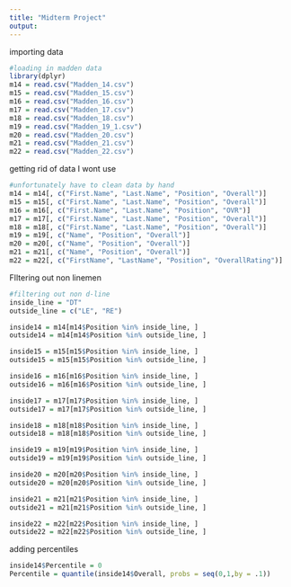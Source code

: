 ```yaml
---
title: "Midterm Project"
output: 
---
```

importing data
```r
#loading in madden data
library(dplyr)
m14 = read.csv("Madden_14.csv")
m15 = read.csv("Madden_15.csv")
m16 = read.csv("Madden_16.csv")
m17 = read.csv("Madden_17.csv")
m18 = read.csv("Madden_18.csv")
m19 = read.csv("Madden_19_1.csv")
m20 = read.csv("Madden_20.csv")
m21 = read.csv("Madden_21.csv")
m22 = read.csv("Madden_22.csv")
```


getting rid of data I wont use
```r
#unfortunately have to clean data by hand
m14 = m14[, c("First.Name", "Last.Name", "Position", "Overall")]
m15 = m15[, c("First.Name", "Last.Name", "Position", "Overall")]
m16 = m16[, c("First.Name", "Last.Name", "Position", "OVR")]
m17 = m17[, c("First.Name", "Last.Name", "Position", "Overall")]
m18 = m18[, c("First.Name", "Last.Name", "Position", "Overall")]
m19 = m19[, c("Name", "Position", "Overall")]
m20 = m20[, c("Name", "Position", "Overall")]
m21 = m21[, c("Name", "Position", "Overall")]
m22 = m22[, c("FirstName", "LastName", "Position", "OverallRating")]
```


FIltering out non linemen
```r
#filtering out non d-line
inside_line = "DT"
outside_line = c("LE", "RE")

inside14 = m14[m14$Position %in% inside_line, ]
outside14 = m14[m14$Position %in% outside_line, ]

inside15 = m15[m15$Position %in% inside_line, ]
outside15 = m15[m15$Position %in% outside_line, ]

inside16 = m16[m16$Position %in% inside_line, ]
outside16 = m16[m16$Position %in% outside_line, ]

inside17 = m17[m17$Position %in% inside_line, ]
outside17 = m17[m17$Position %in% outside_line, ]

inside18 = m18[m18$Position %in% inside_line, ]
outside18 = m18[m18$Position %in% outside_line, ]

inside19 = m19[m19$Position %in% inside_line, ]
outside19 = m19[m19$Position %in% outside_line, ]

inside20 = m20[m20$Position %in% inside_line, ]
outside20 = m20[m20$Position %in% outside_line, ]

inside21 = m21[m21$Position %in% inside_line, ]
outside21 = m21[m21$Position %in% outside_line, ]

inside22 = m22[m22$Position %in% inside_line, ]
outside22 = m22[m22$Position %in% outside_line, ]

```


adding percentiles
```r
inside14$Percentile = 0
Percentile = quantile(inside14$Overall, probs = seq(0,1,by = .1))



```




